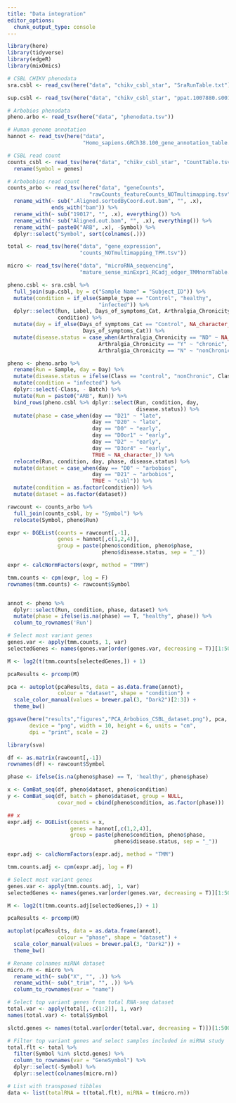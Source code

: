 ```yaml
---
title: "Data integration"
editor_options: 
  chunk_output_type: console
---
```


```r
library(here)
library(tidyverse)
library(edgeR)
library(mixOmics)
```

```r
# CSBL CHIKV phenodata
sra.csbl <- read_csv(here("data", "chikv_csbl_star", "SraRunTable.txt"))

sup.csbl <- read_tsv(here("data", "chikv_csbl_star", "ppat.1007880.s001.csv"))

# Arbobios phenodata
pheno.arbo <- read_tsv(here("data", "phenodata.tsv"))

# Human genome annotation
hannot <- read_tsv(here("data", 
                        "Homo_sapiens.GRCh38.100_gene_annotation_table.txt"))

# CSBL read count
counts_csbl <- read_tsv(here("data", "chikv_csbl_star", "CountTable.tsv")) %>% 
  rename(Symbol = genes)

# Arbobobios read count
counts_arbo <- read_tsv(here("data", "geneCounts",
                          "rawCounts_featureCounts_NOTmultimapping.tsv")) %>%
  rename_with(~ sub(".Aligned.sortedByCoord.out.bam", "", .x), 
              ends_with("bam")) %>% 
  rename_with(~ sub("19017", "", .x), everything()) %>% 
  rename_with(~ sub("Aligned.out.bam", "", .x), everything()) %>%
  rename_with(~ paste0("ARB", .x), -Symbol) %>%
  dplyr::select("Symbol", sort(colnames(.)))

total <- read_tsv(here("data", "gene_expression",
                       "counts_NOTmultimapping_TPM.tsv"))

micro <- read_tsv(here("data", "microRNA_sequencing", 
                       "mature_sense_minExpr1_RCadj_edger_TMMnormTable.csv"))
```

```r
pheno.csbl <- sra.csbl %>% 
  full_join(sup.csbl, by = c("Sample Name" = "Subject_ID")) %>%
  mutate(condition = if_else(Sample_type == "Control", "healthy", 
                             "infected")) %>% 
  dplyr::select(Run, Label, Days_of_symptoms_Cat, Arthralgia_Chronicity,
                condition) %>% 
  mutate(day = if_else(Days_of_symptoms_Cat == "Control", NA_character_, 
                        Days_of_symptoms_Cat)) %>% 
  mutate(disease.status = case_when(Arthralgia_Chronicity == "ND" ~ NA_character_,
                             Arthralgia_Chronicity == "Y" ~ "chronic",
                             Arthralgia_Chronicity == "N" ~ "nonChronic"))

pheno <- pheno.arbo %>%
  rename(Run = Sample, day = Day) %>% 
  mutate(disease.status = ifelse(Class == "control", "nonChronic", Class)) %>% 
  mutate(condition = "infected") %>% 
  dplyr::select(-Class, - Batch) %>%
  mutate(Run = paste0("ARB", Run)) %>% 
  bind_rows(pheno.csbl %>% dplyr::select(Run, condition, day, 
                                         disease.status)) %>%
  mutate(phase = case_when(day == "D21" ~ "late",
                           day == "D20" ~ "late",
                           day == "D0" ~ "early",
                           day == "D0or1" ~ "early",
                           day == "D2" ~ "early",
                           day == "D3or4" ~ "early",
                           TRUE ~ NA_character_)) %>% 
  relocate(Run, condition, day, phase, disease.status) %>% 
  mutate(dataset = case_when(day == "D0" ~ "arbobios",
                           day == "D21" ~ "arbobios",
                           TRUE ~ "csbl")) %>% 
  mutate(condition = as.factor(condition)) %>% 
  mutate(dataset = as.factor(dataset))

rawcount <- counts_arbo %>% 
  full_join(counts_csbl, by = "Symbol") %>% 
  relocate(Symbol, pheno$Run)
```

```r
expr <- DGEList(counts = rawcount[,-1], 
                genes = hannot[,c(1,2,4)],
                group = paste(pheno$condition, pheno$phase, 
                              pheno$disease.status, sep = "_"))

expr <- calcNormFactors(expr, method = "TMM")

tmm.counts <- cpm(expr, log = F)
rownames(tmm.counts) <- rawcount$Symbol


annot <- pheno %>% 
  dplyr::select(Run, condition, phase, dataset) %>% 
  mutate(phase = ifelse(is.na(phase) == T, "healthy", phase)) %>% 
  column_to_rownames('Run')

# Select most variant genes
genes.var <- apply(tmm.counts, 1, var)
selectedGenes <- names(genes.var[order(genes.var, decreasing = T)][1:500])

M <- log2(t(tmm.counts[selectedGenes,]) + 1)

pcaResults <- prcomp(M)

pca <- autoplot(pcaResults, data = as.data.frame(annot), 
                colour = "dataset", shape = "condition") +
  scale_color_manual(values = brewer.pal(3, "Dark2")[2:3]) +
  theme_bw()

ggsave(here("results","figures","PCA_Arbobios_CSBL_dataset.png"), pca, 
       device = "png", width = 10, height = 6, units = "cm", 
       dpi = "print", scale = 2)
```


```r
library(sva)

df <- as.matrix(rawcount[,-1])
rownames(df) <- rawcount$Symbol

phase <- ifelse(is.na(pheno$phase) == T, 'healthy', pheno$phase)

x <- ComBat_seq(df, pheno$dataset, pheno$condition)
y <- ComBat_seq(df, batch = pheno$dataset, group = NULL, 
                covar_mod = cbind(pheno$condition, as.factor(phase)))

## x
expr.adj <- DGEList(counts = x, 
                    genes = hannot[,c(1,2,4)],
                    group = paste(pheno$condition, pheno$phase, 
                                  pheno$disease.status, sep = "_"))

expr.adj <- calcNormFactors(expr.adj, method = "TMM")

tmm.counts.adj <- cpm(expr.adj, log = F)

# Select most variant genes
genes.var <- apply(tmm.counts.adj, 1, var)
selectedGenes <- names(genes.var[order(genes.var, decreasing = T)][1:500])

M <- log2(t(tmm.counts.adj[selectedGenes,]) + 1)

pcaResults <- prcomp(M)

autoplot(pcaResults, data = as.data.frame(annot), 
                colour = "phase", shape = "dataset") +
  scale_color_manual(values = brewer.pal(3, "Dark2")) +
  theme_bw()
```


```r
# Rename colnames miRNA dataset
micro.rn <- micro %>% 
  rename_with(~ sub("X", "", .)) %>% 
  rename_with(~ sub("_trim", "", .)) %>% 
  column_to_rownames(var = "name")

# Select top variant genes from total RNA-seq dataset 
total.var <- apply(total[,-c(1:2)], 1, var)
names(total.var) <- total$Symbol

slctd.genes <- names(total.var[order(total.var, decreasing = T)])[1:5000]

# Filter top variant genes and select samples included in miRNA study
total.flt <- total %>% 
  filter(Symbol %in% slctd.genes) %>% 
  column_to_rownames(var = "GeneSymbol") %>% 
  dplyr::select(-Symbol) %>% 
  dplyr::select(colnames(micro.rn))

# List with transposed tibbles
data <- list(totalRNA = t(total.flt), miRNA = t(micro.rn))
```

